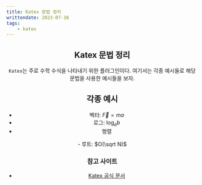 ---
title: Katex 문법 정리
writtendate: 2023-07-16
tags:
    - katex
---

<Header />

## Katex 문법 정리

`Katex`는 주로 수학 수식을 나타내기 위한 플러그인이다. 여기서는 각종 예시들로 해당 문법을 사용한 예시들을 보자.

## 각종 예시

- 벡터: $\overrightarrow{F} = ma$
- 로그: $\log_{a}b$
- 행렬
<BlockMath math='\vec{A} = \begin{pmatrix}x1 & y1 & 0\end{pmatrix} \begin{pmatrix}\vec{i}\\\vec{j}\\\vec{k}\end{pmatrix}' />
- 루트: $O(\sqrt N)$

### 참고 사이트

- [Katex 공식 문서](https://katex.org/docs/supported.html)

<TagList />
<Comment />
